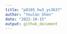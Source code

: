 ```yaml
---
title: "p8105_hw3_ys3637"
author: "Youlan Shen"
date: "2022-10-15"
output: github_document
---
```



